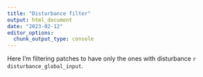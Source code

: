 ```yaml
---
title: "Disturbance filter"
output: html_document
date: "2023-02-12"
editor_options: 
  chunk_output_type: console
---
```


Here I'm filtering patches to have only the ones with disturbance `r disturbance_global_input`.

```r

```

